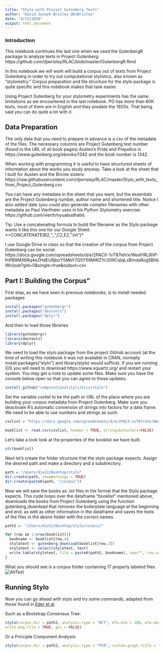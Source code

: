 ```yaml
---
title: "Stylo with Project Gutenberg Texts"
author: "David Joseph Wrisley @DJWrisley" 
date: "4/13/2020"
output: html_document
---
```


### Introduction

This notebook continues the last one when we used the GutenbergR package to analyze texts in Project Gutenberg: https://github.com/djwrisley/RLAC/blob/master/GutenbergR.Rmd  

In this notebook we will work will build a corpus out of texts from Project Gutenberg in order to try out computational stylistics, also known as "stylometry." Corpus preparation and file structure for the stylo package is quite specific and this notebook makes that task easier. 

Using Project Gutenberg for your stylometry experiments has the same limitations as we encountered in the last notebook.  PG has more than 60K texts, most of them are in English and they predate the 1920s.  That being said you can do quite a lot with it. 

## Data Preparation

The only data that you need to prepare in advance is a csv of the metadata of the files. The necessary columns are Project Gutenberg text number (found in the URL of all book pages) Austen's Pride and Prejudice is https://www.gutenberg.org/ebooks/1342 and the book number is 1342. 

When working with programming it is useful to have structured sheets of information about the works you study anyway. Take a look at the sheet that I built for Austen and the Bronte sisters: https://raw.githubusercontent.com/djwrisley/RLAC/master/Stylo_with_texts_from_Project_Gutenberg.csv

You can have any metadata in the sheet that you want, but the essentials are the Project Gutenberg number, author name and shortened title. Notice I also added date (you could also generate complex filenames with other metadata as Paul Vierthaler uses in his Python Stylometry exercise: https://github.com/vierth/nyuabudhabi).

Tip: Use a concatenating formula to build the filename as the Stylo package wants it like this one for our Google Sheet: *=CONCATENATE(B2,"_",C2,E2,".txt")*

I use Google Drive in class so that the creation of the corpus from Project Gutenberg can be social: https://docs.google.com/spreadsheets/d/e/2PACX-1vT87reVxrWeaYiRL6hP-fnPB9MX6Rq4eZHdEURjbzY5MbY7Q5Y59MWZYc309CqIqLxBmdaRog5BhbWn/pub?gid=0&single=true&output=csv

## Part I: Building the Corpus"

First step, as we have seen in previous notebooks, is to install needed packages


```r

install.packages("gutenbergr")
install.packages("devtools")
install.packages("dplyr")

```

And then to load those libraries

```r

library(gutenbergr)
library(devtools)
library(dplyr)

```

We need to load the stylo package from the project GitHub account (at the time of writing this notebook it was not available in CRAN, normally install.packages("stylo") and library(stylo) would suffice). If you are running iOS you will need to download https://www.xquartz.org/ and restart your system. You may get a note to update some files.  Make sure you have the console below open so that you can agree to those updates. 

```r

install_github("computationalstylistics/stylo")

```

Set the variable csvlist to be the path or URL of the place where you are building your corpus metadata from Project Gutenberg. Make sure you deactivate R's automatic conversion of strings into factors for a data frame. We need to be able to use numbers and strings as such. 

```r

csvlist = "https://docs.google.com/spreadsheets/d/e/2PACX-1vT87reVxrWeaYiRL6hP-fnPB9MX6Rq4eZHdEURjbzY5MbY7Q5Y59MWZYc309CqIqLxBmdaRog5BhbWn/pub?gid=0&single=true&output=csv"

booklist <- read.csv(csvlist, header = TRUE, stringsAsFactors=FALSE)

```

Let's take a look look at the properties of the booklist we have built.

```r

str(booklist)

```

Next let's create the folder structure that the stylo package expects.  Assign the desired path and make a directory and a subdirectory.


```r

path = "/Users/djw12/Desktop/stylo"
dir.create(path, showWarnings = TRUE)
dir.create(paste0(path, "/corpus"))

```

Now we will save the books as .txt files in the format that the Stylo package expects. This code loops over the dataframe "booklist" mentioned above, downloads the books from Project Gutenberg using the function gutenberg_download that removes the boilerplate language at the beginning and end, as well as other information in the dataframe and saves the texts of the files in the desire folder with the correct names. 


```r

path2 <- "/Users/djw12/Desktop/stylo/corpus/"

for (row in 1:nrow(booklist)){
  bookname <- booklist[row,4]
  stylotext <- gutenberg_download(booklist[row,1])
  stylotext <- select(stylotext, text)
  write.table(stylotext, file = paste0(path2, bookname), sep="", row.names = FALSE)
}

```

What you should see is a corpus folder containing 17 properly labeled files ![AltText](https://github.com/djwrisley/RLAC/blob/master/corpus_folder.png)

## Running Stylo 

Now you can go ahead with stylo and try some commands, adapted from those found in [Eder et al](https://journal.r-project.org/archive/2016/RJ-2016-007/RJ-2016-007.pdf).

Such as a Bootstrap Consensus Tree: 


```r

stylo(corpus.dir = path2, analysis.type = "BCT", mfw.min = 100, mfw.max = 3000, custom.graph.title = "Austen vs Bronte sisters",
write.png.file = TRUE, gui = FALSE)

```

Or a Principle Component Analysis: 


```r

stylo(corpus.dir = path2, analysis.type = "PCR", custom.graph.title = "Austen vs. the Bronte sisters", pca.visual.flavour = "loadings", write.png.file = TRUE, gui = FALSE)

```

